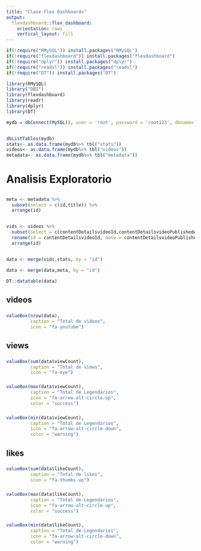 ```yaml
---
title: "Clase Flex Dashboards"
output: 
  flexdashboard::flex_dashboard:
    orientation: rows
    vertical_layout: fill
--- 
```



```r
if(!require("RMySQL")) install.packages("RMySQL")
if(!require("flexdashboard")) install.packages("flexdashboard")
if(!require("dplyr")) install.packages("dplyr")
if(!require("readxl")) install.packages("readxl")
if(!require("DT")) install.packages("DT")

library(RMySQL)
library("DBI")
library(flexdashboard)
library(readr)
library(dplyr)
library(DT)
```


```r
mydb = dbConnect(MySQL(), user = 'root', password = 'root123', dbname='academatica_db', host = '192.168.144.2')


dbListTables(mydb)
stats<- as.data.frame(mydb%>% tbl("stats"))
videos<- as.data.frame(mydb%>% tbl("videos"))
metadata<- as.data.frame(mydb%>% tbl("metadata"))
```

# Analisis Exploratorio


##
```r
meta <- metadata %>% 
  subset(select = c(id,title)) %>% 
  arrange(id)


vids <- videos %>% 
  subset(select = c(contentDetailsvideoId,contentDetailsvideoPublishedAt)) %>%
  rename(id = contentDetailsvideoId, date = contentDetailsvideoPublishedAt) %>% 
  arrange(id)


data <- merge(vids,stats, by = "id")

data <- merge(data,meta, by = "id")

DT::datatable(data)
```


## videos

###

```r
valueBox(nrow(data), 
         caption = "Total de videos",
         icon = "fa-youtube")
```


## views

###

```r
valueBox(sum(data$viewCount), 
         caption = "Total de views",
         icon = "fa-eye")
```


###

```r
valueBox(max(data$viewCount), 
         caption = "Total de Legendarios",
         icon = "fa-arrow-alt-circle-up",
         color = "success")
```

###

```r
valueBox(min(data$viewCount), 
         caption = "Total de Legendarios",
         icon = "fa-arrow-alt-circle-down",
         color = "warning")
```

## likes

###

```r
valueBox(sum(data$likeCount),
         caption = "Total de likes",
         icon = "fa-thumbs-up")
```

###

```r
valueBox(max(data$likeCount), 
         caption = "Total de Legendarios",
         icon = "fa-arrow-alt-circle-up",
         color = "success")
```

###

```r
valueBox(min(data$likeCount), 
         caption = "Total de Legendarios",
         icon = "fa-arrow-alt-circle-down",
         color = "warning")
```













